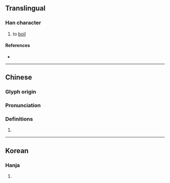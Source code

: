 {{character info}}
==Translingual==

===Han character===
{{Han char|rn=85|rad=水|as=08|sn=11|four=30177|canj=EJRR|ids=⿰氵官}}

# {{lb|zh|classical}} to [[boil]]

====References====
* {{Han ref|kx=0627.330|dkj=17577|dj=1029.200|hdz=31662.010|uh=6DAB|ud=28075|bh=D5E1|bd=54753}}

----

==Chinese==
{{zh-forms}}

===Glyph origin===
{{Han etym}}

===Pronunciation===
{{zh-pron
|m=guàn,guān
|c=gun3
|mc=y
|oc=y
|ma=
|cat=v
}}

===Definitions===
{{zh-hanzi}}

# {{rfdef|zh}}

----

==Korean==

===Hanja===
{{ko-hanja|hangeul=관|eumhun=|rv=gwan|mr=kwan|y=kwan}}

# {{rfdef|ko|sort=水08}}